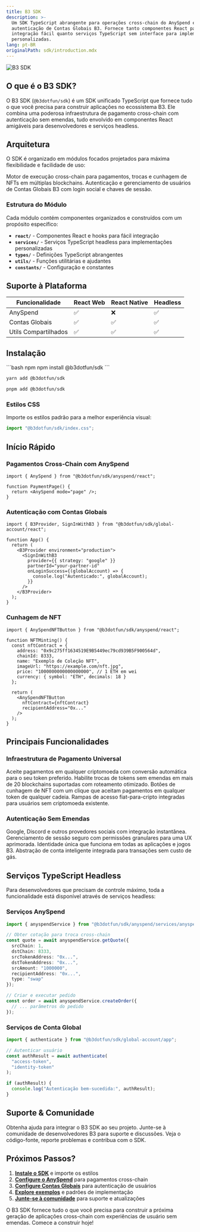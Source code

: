 ```yaml
---
title: B3 SDK
description: >-
  Um SDK TypeScript abrangente para operações cross-chain do AnySpend e
  autenticação de Contas Globais B3. Fornece tanto componentes React para
  integração fácil quanto serviços TypeScript sem interface para implementações
  personalizadas.
lang: pt-BR
originalPath: sdk/introduction.mdx
---
```

<img src="/images/b3-banner.png" alt="B3 SDK" className="w-full rounded-xl" />

## O que é o B3 SDK?

O B3 SDK (`@b3dotfun/sdk`) é um SDK unificado TypeScript que fornece tudo o que você precisa para construir aplicações no ecossistema B3. Ele combina uma poderosa infraestrutura de pagamento cross-chain com autenticação sem emendas, tudo envolvido em componentes React amigáveis para desenvolvedores e serviços headless.

## Arquitetura

O SDK é organizado em módulos focados projetados para máxima flexibilidade e facilidade de uso:

<CardGroup cols={2}>
<Card title="Módulo AnySpend" icon="arrows-right-left" href="/anyspend/introduction">
  Motor de execução cross-chain para pagamentos, trocas e cunhagem de NFTs em múltiplas blockchains.
</Card>

<Card title="Módulo de Conta Global" icon="user" href="/sdk/global-account/introduction">
  Autenticação e gerenciamento de usuários de Contas Globais B3 com login social e chaves de sessão.
</Card>

</CardGroup>

### Estrutura do Módulo

Cada módulo contém componentes organizados e construídos com um propósito específico:

- **`react/`** - Componentes React e hooks para fácil integração
- **`services/`** - Serviços TypeScript headless para implementações personalizadas
- **`types/`** - Definições TypeScript abrangentes
- **`utils/`** - Funções utilitárias e ajudantes
- **`constants/`** - Configuração e constantes

## Suporte à Plataforma

| Funcionalidade     | React Web | React Native | Headless |
|-------------------|-----------|--------------|----------|
| AnySpend          | ✅         | ❌            | ✅        |
| Contas Globais    | ✅         | ✅            | ✅        |
| Utils Compartilhados | ✅         | ✅            | ✅        |

## Instalação

<CodeGroup>
```bash npm
npm install @b3dotfun/sdk
```

```bash yarn
yarn add @b3dotfun/sdk
```

```bash pnpm
pnpm add @b3dotfun/sdk
```
</CodeGroup>

### Estilos CSS

Importe os estilos padrão para a melhor experiência visual:

```typescript
import "@b3dotfun/sdk/index.css";
```

## Início Rápido

### Pagamentos Cross-Chain com AnySpend

```tsx
import { AnySpend } from "@b3dotfun/sdk/anyspend/react";

function PaymentPage() {
  return <AnySpend mode="page" />;
}
```

### Autenticação com Contas Globais

```tsx
import { B3Provider, SignInWithB3 } from "@b3dotfun/sdk/global-account/react";

function App() {
  return (
    <B3Provider environment="production">
      <SignInWithB3
        provider={{ strategy: "google" }}
        partnerId="your-partner-id"
        onLoginSuccess={(globalAccount) => {
          console.log("Autenticado:", globalAccount);
        }}
      />
    </B3Provider>
  );
}
```

### Cunhagem de NFT

```tsx
import { AnySpendNFTButton } from "@b3dotfun/sdk/anyspend/react";

function NFTMinting() {
  const nftContract = {
    address: "0x9c275ff1634519E9B5449ec79cd939B5F900564d",
    chainId: 8333,
    name: "Exemplo de Coleção NFT",
    imageUrl: "https://example.com/nft.jpg",
    price: "1000000000000000000", // 1 ETH em wei
    currency: { symbol: "ETH", decimals: 18 }
  };

  return (
    <AnySpendNFTButton
      nftContract={nftContract}
      recipientAddress="0x..."
    />
  );
}
```

## Principais Funcionalidades

### Infraestrutura de Pagamento Universal

<CardGroup cols={2}>
<Card title="Pagamentos com Qualquer Token" icon="coins">
  Aceite pagamentos em qualquer criptomoeda com conversão automática para o seu token preferido.
</Card>

<Card title="Trocas Cross-Chain" icon="arrow-right-arrow-left">
  Habilite trocas de tokens sem emendas em mais de 20 blockchains suportadas com roteamento otimizado.
</Card>

<Card title="Cunhagem de NFT" icon="image">
  Botões de cunhagem de NFT com um clique que aceitam pagamentos em qualquer token de qualquer cadeia.
</Card>

<Card title="Rampas de Acesso Fiat" icon="credit-card">
  Rampas de acesso fiat-para-cripto integradas para usuários sem criptomoeda existente.
</Card>
</CardGroup>

### Autenticação Sem Emendas

<CardGroup cols={2}>
<Card title="Login Social" icon="users">
  Google, Discord e outros provedores sociais com integração instantânea.
</Card>

<Card title="Chaves de Sessão" icon="key">
  Gerenciamento de sessão seguro com permissões granulares para uma UX aprimorada.
</Card>

<Card title="Identidade Cross-Platform" icon="globe">
  Identidade única que funciona em todas as aplicações e jogos B3.
</Card>

<Card title="Contas Inteligentes" icon="wallet">
  Abstração de conta inteligente integrada para transações sem custo de gás.
</Card>
</CardGroup>

## Serviços TypeScript Headless

Para desenvolvedores que precisam de controle máximo, toda a funcionalidade está disponível através de serviços headless:

### Serviços AnySpend

```typescript
import { anyspendService } from "@b3dotfun/sdk/anyspend/services/anyspend";

// Obter cotação para troca cross-chain
const quote = await anyspendService.getQuote({
  srcChain: 1,
  dstChain: 8333,
  srcTokenAddress: "0x...",
  dstTokenAddress: "0x...",
  srcAmount: "1000000",
  recipientAddress: "0x...",
  type: "swap"
});

// Criar e executar pedido
const order = await anyspendService.createOrder({
  // ... parâmetros do pedido
});
```

### Serviços de Conta Global

```typescript
import { authenticate } from "@b3dotfun/sdk/global-account/app";

// Autenticar usuário
const authResult = await authenticate(
  "access-token",
  "identity-token"
);

if (authResult) {
  console.log("Autenticação bem-sucedida:", authResult);
}
```

## Suporte & Comunidade

<CardGroup cols={3}>
<Card title="Suporte ao Desenvolvedor" icon="handshake" href="https://b3builders.typeform.com/bsmntdevelopers">
  Obtenha ajuda para integrar o B3 SDK ao seu projeto.
</Card>

<Card title="Comunidade no Discord" icon="discord" href="https://discord.gg/b3dotfun">
  Junte-se à comunidade de desenvolvedores B3 para suporte e discussões.
</Card>

<Card title="GitHub" icon="github" href="https://github.com/b3-fun/b3">
  Veja o código-fonte, reporte problemas e contribua com o SDK.
</Card>
</CardGroup>

## Próximos Passos?

1. **[Instale o SDK](#installation)** e importe os estilos
2. **[Configure o AnySpend](/anyspend/introduction)** para pagamentos cross-chain
3. **[Configure Contas Globais](/sdk/global-account/authentication)** para autenticação de usuários
4. **[Explore exemplos](/anyspend/examples)** e padrões de implementação
5. **[Junte-se à comunidade](https://discord.gg/b3dotfun)** para suporte e atualizações

O B3 SDK fornece tudo o que você precisa para construir a próxima geração de aplicações cross-chain com experiências de usuário sem emendas. Comece a construir hoje!
